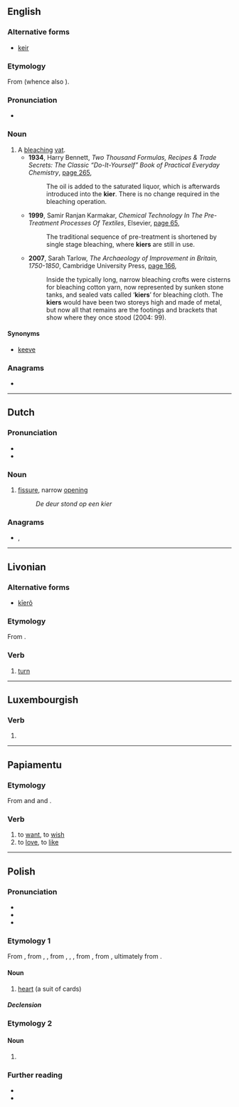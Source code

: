 {{also|Kier}}
==English==

===Alternative forms===
* [[keir]]

===Etymology===
From {{etyl|non|en}} (whence also {{cog|is|ker||tub}}).

===Pronunciation===
* {{rhymes|en|ɪə(ɹ)|s=1}}

===Noun===
{{en-noun}}

# A [[bleach]]ing [[vat]].
#* '''1934''', Harry Bennett, ''Two Thousand Formulas, Recipes & Trade Secrets: The Classic “Do-It-Yourself” Book of Practical Everyday Chemistry'', [http://books.google.com.au/books?id=WuuYWVPUubgC&pg=PA265&dq=%22kier%22%7C%22kiers%22+bleach&hl=en&sa=X&ei=hcPqUOeBIKiXiAeLpoHgBA&redir_esc=y#v=onepage&q=%22kier%22%7C%22kiers%22%20bleach&f=false page 265],
#*: The oil is added to the saturated liquor, which is afterwards introduced into the '''kier'''. There is no change required in the bleaching operation.
#* '''1999''', Samir Ranjan Karmakar, ''Chemical Technology In The Pre-Treatment Processes Of Textiles'', Elsevier, [http://books.google.com.au/books?id=rc5yfbdbXr8C&pg=PA65&dq=%22kier%22%7C%22kiers%22+bleach&hl=en&sa=X&ei=hcPqUOeBIKiXiAeLpoHgBA&redir_esc=y#v=onepage&q=%22kier%22%7C%22kiers%22%20bleach&f=false page 65],
#*: The traditional sequence of pre-treatment is shortened by single stage bleaching, where '''kiers''' are still in use.
#* '''2007''', Sarah Tarlow, ''The Archaeology of Improvement in Britain, 1750-1850'', Cambridge University Press, [http://books.google.com.au/books?id=fZkO4rrc3McC&pg=PA166&dq=%22kier%22%7C%22kiers%22+bleach&hl=en&sa=X&ei=hcPqUOeBIKiXiAeLpoHgBA&redir_esc=y#v=onepage&q=%22kier%22%7C%22kiers%22%20bleach&f=false page 166],
#*: Inside the typically long, narrow bleaching crofts were cisterns for bleaching cotton yarn, now represented by sunken stone tanks, and sealed vats called ‘'''kiers'''’ for bleaching cloth. The '''kiers''' would have been two storeys high and made of metal, but now all that remains are the footings and brackets that show where they once stood (2004: 99).

====Synonyms====
* [[keeve]]

===Anagrams===
* {{anagrams|en|a=eikr|Erik|Keir|Keri|Riek|Rike|keir|keri|rike}}

----

==Dutch==

===Pronunciation===
* {{audio|nl|Nl-kier.ogg|Audio}}
* {{rhymes|nl|ir|s=1}}

===Noun===
{{nl-noun|m|g2=f|-en|kiertje}}

# [[fissure]], narrow [[opening]]
#: ''De deur stond op een kier''

===Anagrams===
* {{l|nl|reik}}, {{l|nl|riek}}

----

==Livonian==

===Alternative forms===
* {{qual|Courland}} [[kīerõ]]

===Etymology===
From {{inh|liv|fiu-fin-pro|*keertädäk}}.

===Verb===
{{head|liv|verb}}

# [[turn]]

----

==Luxembourgish==

===Verb===
{{head|lb|verb form}}

# {{inflection of|lb|kieren||2|s|impr}}

----

==Papiamentu==

===Etymology===
From {{der|pap|pt|querer}} and {{der|pap|es|querer}} and {{der|pap|kea|kré}}.

===Verb===
{{head|pap|verb}}

# to [[want]], to [[wish]]
# to [[love]], to [[like]]

----

==Polish==

===Pronunciation===
* {{pl-IPA}}
* {{audio|pl|LL-Q809 (pol)-Nostrix-kier.wav|Audio}}
* {{rhymes|pl|ɛr}}

===Etymology 1===
From {{bor|pl|fr|cœur||heart}}, from {{der|pl|frm|coeur}}, {{m|frm|cœur}}, from {{der|pl|fro|cuer}}, {{m|fro|coer}}, {{m|fro|quer}}, from {{der|pl|la|cor}}, from {{der|pl|itc-pro|*kord}}, ultimately from {{der|pl|ine-pro|*ḱḗr}}.

====Noun====
{{pl-noun|m-an}}

# {{lb|pl|card games}} [[heart]] (a suit of cards)

=====Declension=====
{{pl-decl-noun
|kier|kiery
|kiera|kierów/kier
|kierowi|kierom
|kier/kiera|kiery
|kierem|kierami
|kierze|kierach
|kierze|kiery
}}

===Etymology 2===
{{nonlemma}}

====Noun====
{{head|pl|noun form|g=f}}

# {{inflection of|pl|kra||gen|p}}

===Further reading===
* {{R:pl:WSJP}}
* {{R:PWN}}